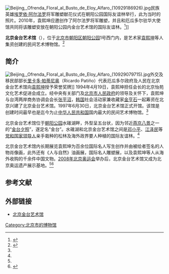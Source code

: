 {{Coord|39.9357877|116.4751714|type:landmark_region:CN-11_source:GoogleMaps|display=title}}
[[File:Beijing,_Ofrenda_Floral_al_Busto_de_Eloy_Alfaro_(10929186926).jpg|thumb]]民族英雄[[埃罗依·阿尔法罗|埃罗依·阿尔法罗]]将军雕塑献花仪式在朝阳公园国际友谊林举行，此为当时的照片。2010年，袁熙坤应邀创作了阿尔法罗将军雕塑，并且和厄瓜多尔驻华大使馆共同将该雕塑安放在朝阳公园内金台艺术馆的国际友谊林。<ref name=zxw>{{Cite web |url=http://www.chinanews.com/tp/2013/11-18/5516955.shtml |title=厄瓜多尔驻华使馆向袁熙坤赠送奖牌，中新网，2013年11月18日 |accessdate=2014年1月7日 |archive-date=2014年1月7日 |archive-url=https://web.archive.org/web/20140107152112/http://www.chinanews.com/tp/2013/11-18/5516955.shtml |dead-url=no }}</ref>]]

'''北京金台艺术馆'''（{{lang|en|Beijing Jintai Art Museum}}），位于[[北京市|北京市]][[朝阳区_(北京)|朝阳区]][[朝阳公园_(北京)|朝阳公园]]1号西门内，是艺术家[[袁熙坤|袁熙坤]]等人集资创建的民间艺术博物馆。<ref name=jieshao>{{Cite web |url=http://www.jintaimuseum.org/_d273782545.htm |title=金台艺术馆介绍，北京金台艺术馆，于2014-01-06查阅 |access-date=2014-01-07 |archive-url=https://web.archive.org/web/20140107162930/http://www.jintaimuseum.org/_d273782545.htm |archive-date=2014-01-07 |dead-url=yes }}</ref>

==简介==
[[File:Beijing,_Ofrenda_Floral_al_Busto_de_Eloy_Alfaro_(10929079715).jpg|thumb]]外交及移民部部长[[里卡多·帕蒂尼奥|里卡多·帕蒂尼奥]]（Ricardo Patiño）代表厄瓜多尔政府及人民在北京金台艺术馆向[[袁熙坤|袁熙坤]]授予荣誉奖牌]]
1994年4月19日，袁熙坤担任会长的北京怡苑文化艺术促进会成立。经中央有关部门及[[北京市人民政府|北京市人民政府]]的领导及关怀下，袁熙坤与台湾两岸商务协调会会长[[张平沼|张平沼]]，[[韩国|韩国]]社会活动家兼收藏家[[金亨石|金亨石]]一起筹资在北京兴建了北京金台艺术馆。1997年6月30日，北京金台艺术馆正式开馆。该馆是创建时间最早也是迄今为止[[中华人民共和国|中华人民共和国]]国内最大的民间艺术博物馆。<ref name=jieshao/>

北京金台艺术馆位于[[朝阳公园_(北京)|朝阳公园]]水碓湖畔，外型呈五台状，因为邻近[[燕京八景|燕京八景]]之一的“[[金台夕照|金台夕照]]”，遂定名“金台”。水碓湖和北京金台艺术馆之间是[[邓小平|邓小平]]、[[江泽民|江泽民]]等[[党和国家领导人|党和国家领导人]]亲手栽种的松林及海外政界要人种植的国际友谊林。<ref name=jieshao/>

北京金台艺术馆内长期展览袁熙坤为百余位国际名人写生创作并由被绘者签名的人物肖像画，此外还有《人与自然》油画展，国际名人雕塑展，以及袁熙坤等人从海外收购的千余件中国文物。[[2008年北京奥运会|2008年北京奥运会]]举办后，北京金台艺术馆又成为北京奥运遗产展示基地。<ref name=jieshao/><ref>{{Cite web |url=http://beijingww.qianlong.com/bjww/static/2006/8/14@554.htm |title=北京金台艺术馆，北京文网，于2014-01-06查阅 |access-date=2014-01-07 |archive-url=https://web.archive.org/web/20140107145316/http://beijingww.qianlong.com/bjww/static/2006/8/14@554.htm |archive-date=2014-01-07 |dead-url=yes }}</ref>

==参考文献==
{{Commonscat|Beijing Jintai Art Museum}}
{{reflist}}

==外部链接==
*[https://web.archive.org/web/20140107162917/http://www.jintaimuseum.org/ 北京金台艺术馆]

[[Category:北京市的博物馆|Category:北京市的博物馆]]